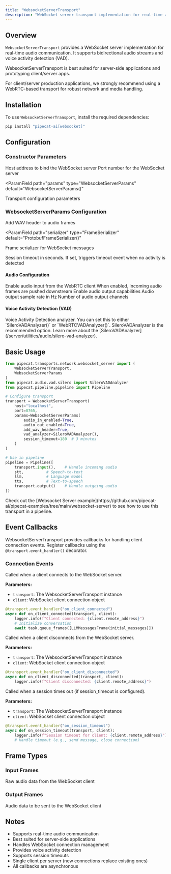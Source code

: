 ```yaml
---
title: "WebsocketServerTransport"
description: "WebSocket server transport implementation for real-time audio communication"
---
```


## Overview

`WebsocketServerTransport` provides a WebSocket server implementation for real-time audio communication. It supports bidirectional audio streams and voice activity detection (VAD).

<Warning>
WebsocketServerTransport is best suited for server-side applications and prototyping client/server apps.

For client/server production applications, we strongly recommend using a WebRTC-based transport
for robust network and media handling.

</Warning>

## Installation

To use `WebsocketServerTransport`, install the required dependencies:

```bash
pip install "pipecat-ai[websocket]"
```

## Configuration

### Constructor Parameters

<ParamField path="host" type="str" default="localhost">
  Host address to bind the WebSocket server
</ParamField>

<ParamField path="port" type="int" default="8765">
  Port number for the WebSocket server
</ParamField>

<ParamField
  path="params"
  type="WebsocketServerParams"
  default="WebsocketServerParams()"
>
  Transport configuration parameters
</ParamField>

### WebsocketServerParams Configuration

<ParamField path="add_wav_header" type="bool" default="False">
  Add WAV header to audio frames
</ParamField>

<ParamField
  path="serializer"
  type="FrameSerializer"
  default="ProtobufFrameSerializer()"
>
  Frame serializer for WebSocket messages
</ParamField>

<ParamField path="session_timeout" type="int | None" default="None">
  Session timeout in seconds. If set, triggers timeout event when no activity is
  detected
</ParamField>

#### Audio Configuration

<ParamField path="audio_in_enabled" type="bool" default="False">
  Enable audio input from the WebRTC client
</ParamField>

<ParamField path="audio_in_passthrough" type="bool" default="False">
  When enabled, incoming audio frames are pushed downstream
</ParamField>

<ParamField path="audio_out_enabled" type="bool" default="False">
  Enable audio output capabilities
</ParamField>

<ParamField path="audio_out_sample_rate" type="int" default="None">
  Audio output sample rate in Hz
</ParamField>

<ParamField path="audio_out_channels" type="int" default="1">
  Number of audio output channels
</ParamField>

#### Voice Activity Detection (VAD)

<ParamField path="vad_analyzer" type="VADAnalyzer | None" default="None">
  Voice Activity Detection analyzer. You can set this to either
  `SileroVADAnalyzer()` or `WebRTCVADAnalyzer()`. SileroVADAnalyzer is the
  recommended option. Learn more about the
  [SileroVADAnalyzer](/server/utilities/audio/silero-vad-analyzer).
</ParamField>

## Basic Usage

```python
from pipecat.transports.network.websocket_server import (
    WebsocketServerTransport,
    WebsocketServerParams
)
from pipecat.audio.vad.silero import SileroVADAnalyzer
from pipecat.pipeline.pipeline import Pipeline

# Configure transport
transport = WebsocketServerTransport(
    host="localhost",
    port=8765,
    params=WebsocketServerParams(
        audio_in_enabled=True,
        audio_out_enabled=True,
        add_wav_header=True,
        vad_analyzer=SileroVADAnalyzer(),
        session_timeout=180  # 3 minutes
    )
)

# Use in pipeline
pipeline = Pipeline([
    transport.input(),    # Handle incoming audio
    stt,          # Speech-to-text
    llm,          # Language model
    tts,          # Text-to-speech
    transport.output()    # Handle outgoing audio
])
```

<Tip>
  Check out the [Websocket Server
  example](https://github.com/pipecat-ai/pipecat-examples/tree/main/websocket-server)
  to see how to use this transport in a pipeline.
</Tip>

## Event Callbacks

WebsocketServerTransport provides callbacks for handling client connection events. Register callbacks using the `@transport.event_handler()` decorator.

### Connection Events

<ResponseField name="on_client_connected" type="async callback">
  Called when a client connects to the WebSocket server.

**Parameters:**

- `transport`: The WebsocketServerTransport instance
- `client`: WebSocket client connection object

```python
@transport.event_handler("on_client_connected")
async def on_client_connected(transport, client):
    logger.info(f"Client connected: {client.remote_address}")
    # Initialize conversation
    await task.queue_frames([LLMMessagesFrame(initial_messages)])
```

</ResponseField>

<ResponseField name="on_client_disconnected" type="async callback">
  Called when a client disconnects from the WebSocket server.

**Parameters:**

- `transport`: The WebsocketServerTransport instance
- `client`: WebSocket client connection object

```python
@transport.event_handler("on_client_disconnected")
async def on_client_disconnected(transport, client):
    logger.info(f"Client disconnected: {client.remote_address}")
```

</ResponseField>

<ResponseField name="on_session_timeout" type="async callback">
  Called when a session times out (if session_timeout is configured).

**Parameters:**

- `transport`: The WebsocketServerTransport instance
- `client`: WebSocket client connection object

```python
@transport.event_handler("on_session_timeout")
async def on_session_timeout(transport, client):
    logger.info(f"Session timeout for client: {client.remote_address}")
    # Handle timeout (e.g., send message, close connection)
```

</ResponseField>

## Frame Types

### Input Frames

<ParamField path="InputAudioRawFrame" type="Frame">
  Raw audio data from the WebSocket client
</ParamField>

### Output Frames

<ParamField path="OutputAudioRawFrame" type="Frame">
  Audio data to be sent to the WebSocket client
</ParamField>

## Notes

- Supports real-time audio communication
- Best suited for server-side applications
- Handles WebSocket connection management
- Provides voice activity detection
- Supports session timeouts
- Single client per server (new connections replace existing ones)
- All callbacks are asynchronous
